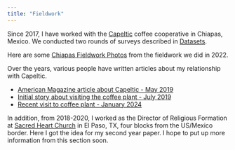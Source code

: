 ```yaml
---
title: "Fieldwork"
---
```


Since 2017, I have worked with the [Capeltic](http://www.capeltic.org) 
coffee cooperative in Chiapas, Mexico. We conducted two rounds of surveys
described in [Datasets](datasets.html). 

Here are some 
[Chiapas Fieldwork Photos](chiapas_fieldwork_photos.html) from
the fieldwork we did in 2022. 

Over the years, various people have written articles about my 
relationship with Capeltic. 

* [American Magazine article about Capeltic - May 2019](https://www.americamagazine.org/politics-society/2019/03/29/whats-your-cup-coffee-capeltic-chiapas-based-cooperative-serving)
* [Initial story about visiting the coffee plant - July 2019](https://www.jesuitscentralsouthern.org/stories/capeltic-coffee-collaborative-turning-coffee-into-hope/)
* [Recent visit to coffee plant - January 2024](https://ignatiansolidarity.net/blog/2024/03/06/coffee-catholic-social-teaching-delegation-visits-jesuit-supported-coffee-cooperative-in-mexico/)

In addition, from 2018-2020, I worked as the Director of Religious Formation
at [Sacred Heart Church](https://www.sacredheartelpaso.org/) in El Paso, TX,
four blocks from the US/Mexico border. Here I got the idea for my second year paper.
I hope to put up more information from this section soon. 

